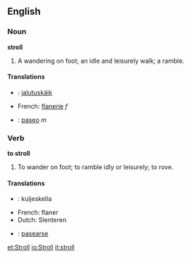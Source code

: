==English==

===Noun===

'''stroll'''

#A wandering on foot; an idle and leisurely walk; a ramble.

====Translations====
* {{et}}: [[jalutuskäik]]
*French: [[flanerie]] ''f''
* {{es}}: [[paseo]] ''m''

===Verb===

'''to stroll'''

#To wander on foot; to ramble idly or leisurely; to rove.

====Translations====
*{{fi}}: kuljeskella
*French: flaner
*Dutch: Slenteren
* {{es}}: [[pasearse]]

[[et:Stroll]]
[[io:Stroll]]
[[it:stroll]]